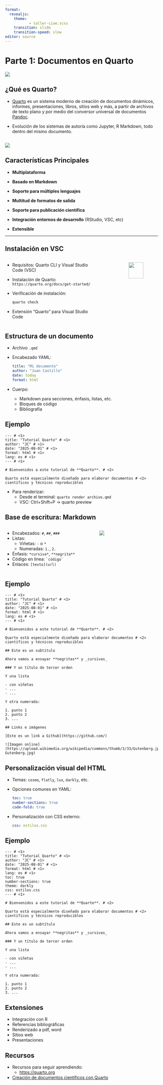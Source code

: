 ```yaml
---
format:
  revealjs:
    theme: 
           - taller-ciae.scss 
    transition: slide
    transition-speed: slow
editor: source  
---
```



# Parte 1: Documentos en Quarto

![](images/quarto-logo.png)

## ¿Qué es Quarto?

- [Quarto](https://quarto.org/) es un sistema moderno de creación de documentos dinámicos, informes, presentaciones, libros, sitios web y más, a partir de archivos de texto plano y por medio del conversor universal de documentos [Pandoc](https://pandoc.org/).

- Evolución de los sistemas de autoría como Jupyter, R Markdown, todo dentro del mismo documento. 

##

![](images/quarto-press.png)

## Características Principales

-   **Multiplataforma**

-   **Basado en Markdown** 

-   **Soporte para múltiples lenguajes** 

-   **Multitud de formatos de salida** 

-   **Soporte para publicación científica** 
  
-   **Integración entornos de desarrollo** (RStudio, VSC, etc)

-   **Extensible** 

---

## Instalación en VSC

:::: {.columns}
::: {.column width="60%"}
- Requisitos: Quarto CLI y Visual Studio Code (VSC)
- Instalación de Quarto: `https://quarto.org/docs/get-started/`
- Verificación de instalación:
  ```bash
  quarto check
  ```
- Extensión "Quarto" para Visual Studio Code
:::


::: {.column width="40%"}
![](images/vscode-extension.png){width="50%" style="display:block; margin-left:auto; margin-right:0;"}
:::
::::


## Estructura de un documento

- Archivo `.qmd`
- Encabezado YAML:
  ```yaml
  title: "Mi documento"
  author: "Juan Castillo"
  date: today
  format: html
  ```
- Cuerpo:
  - Markdown para secciones, énfasis, listas, etc.
  - Bloques de código
  - Bibliografía

## Ejemplo
       
    --- # <1>
    title: "Tutorial Quarto" # <1>
    author: "JC" # <1>
    date: "2025-08-01" # <1>
    format: html # <1>
    lang: es # <1>
    --- # <1>

    # Bienvenidos a este tutorial de **Quarto**. # <2>

    Quarto está especialmente diseñado para elaborar documentos # <2>
    científicos y técnicos reproducibles
    

- Para renderizar:
  - Desde el terminal: `quarto render archivo.qmd`
  - VSC: Ctrl+Shift+P ->  quarto preview 

## Base de escritura: Markdown

:::: {.columns}
::: {.column width="60%"}
- Encabezados: `#`, `##`, `###`
- Listas:
  - Viñetas: `-` o `*`
  - Numeradas: `1.`, `2.`
- Énfasis: `*cursiva*`, `**negrita**`
- Código en línea: `` `código` ``
- Enlaces: `[texto](url)`
:::

::: {.column width="40%"}
![](images/markdown-syntax.png)
:::
::::


## Ejemplo

    --- # <1>
    title: "Tutorial Quarto" # <1>
    author: "JC" # <1>
    date: "2025-08-01" # <1>
    format: html # <1>
    lang: es # <1>
    --- # <1>

    # Bienvenidos a este tutorial de **Quarto**. # <2>

    Quarto está especialmente diseñado para elaborar documentos # <2>
    científicos y técnicos reproducibles

    ## Este es un subtítulo

    Ahora vamos a ensayar **negritas** y _cursivas_

    ### Y un título de tercer orden

    Y una lista

    - con viñetas
    - ...
    - ...
  
    Y otra numerada:

    1. punto 1
    2. punto 2
    3. ...
    
    ## Links e imágenes

    [Este es un link a Github](https://github.com/)  

    ![Imagen online](https://upload.wikimedia.org/wikipedia/commons/thumb/3/33/Gutenberg.jpg/330px-Gutenberg.jpg)




## Personalización visual del HTML

- Temas: `cosmo`, `flatly`, `lux`, `darkly`, etc.
- Opciones comunes en YAML:
  ```yaml
  toc: true
  number-sections: true
  code-fold: true
  ```
- Personalización con CSS externo:
  ```yaml
  css: estilos.css
  ```

## Ejemplo

    --- # <1>
    title: "Tutorial Quarto" # <1>
    author: "JC" # <1>
    date: "2025-08-01" # <1>
    format: html # <1>
    lang: es # <1>
    toc: true
    number-sections: true
    theme: darkly
    css: estilos.css
    --- # <1>

    # Bienvenidos a este tutorial de **Quarto**. # <2>

    Quarto está especialmente diseñado para elaborar documentos # <2>
    científicos y técnicos reproducibles

    ## Este es un subtítulo

    Ahora vamos a ensayar **negritas** y _cursivas_

    ### Y un título de tercer orden

    Y una lista

    - con viñetas
    - ...
    - ...
  
    Y otra numerada:

    1. punto 1
    2. punto 2
    3. ...


## Extensiones

- Integración con R
- Referencias bibliográficas
- Renderizado a pdf, word
- Sitios web
- Presentaciones

## Recursos

- Recursos para seguir aprendiendo:
  - [https://quarto.org](https://quarto.org)
- [Creación de documentos científicos con Quarto](https://aprendeconalf.es/quarto-textos-cientificos/)
